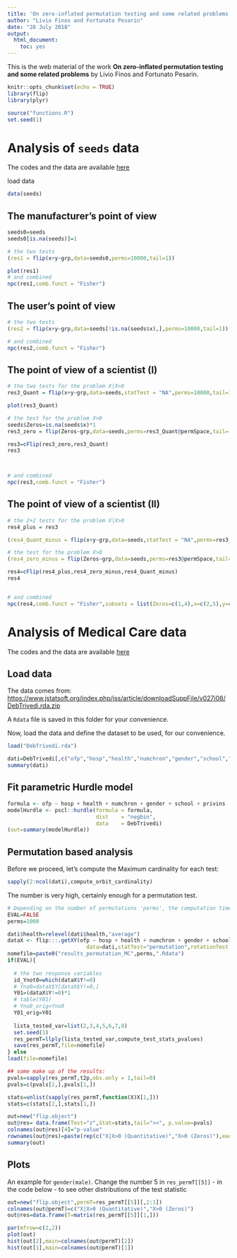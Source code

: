 ```yaml
---
title: 'On zero-inflated permutation testing and some related problems: web material'
author: "Livio Finos and Fortunato Pesarin"
date: "28 July 2018"
output: 
  html_document: 
    toc: yes
---
```


This is the web material of the work **On zero-inflated permutation testing and some
related problems** by Livio Finos and Fortunato Pesarin.

```r
knitr::opts_chunk$set(echo = TRUE)
library(flip)
library(plyr)

source("functions.R")
set.seed(1)
```

# Analysis of `seeds` data
The codes and the data are available [here](https://github.com/livioivil/flip_extra/tree/master/Zero-Inflated_Finos_Pesarin_2018)

load data
```r
data(seeds)
```
## The manufacturer's point of view

```r
seeds0=seeds
seeds0[is.na(seeds)]=1

# the two tests
(res1 = flip(x+y~grp,data=seeds0,perms=10000,tail=1))

plot(res1)
# and combined
npc(res1,comb.funct = "Fisher")

```


## The user's point of view

```r
# the two tests
(res2 = flip(x+y~grp,data=seeds[!is.na(seeds$x),],perms=10000,tail=1))

# and combined
npc(res2,comb.funct = "Fisher")
```

## The point of view of a scientist (I)

```r
# the two tests for the problem X|X>0
res3_Quant = flip(x+y~grp,data=seeds,statTest = "NA",perms=10000,tail=1,flipReturn = list(permSpace=TRUE,permT=TRUE))

plot(res3_Quant)

# the test for the problem X>0
seeds$Zeros=is.na(seeds$x)*1
res3_zero = flip(Zeros~grp,data=seeds,perms=res3_Quant@permSpace,tail=-1)

res3=cFlip(res3_zero,res3_Quant)
res3



# and combined
npc(res3,comb.funct = "Fisher")

```

## The point of view of a scientist (II)

```r
# the 2+2 tests for the problem X|X>0
res4_plus = res3

(res4_Quant_minus = flip(x+y~grp,data=seeds,statTest = "NA",perms=res3_Quant@permSpace,tail=-1))

# the test for the problem X>0
(res4_zero_minus = flip(Zeros~grp,data=seeds,perms=res3@permSpace,tail=+1))

res4=cFlip(res4_plus,res4_zero_minus,res4_Quant_minus)
res4


# and combined
npc(res4,comb.funct = "Fisher",subsets = list(Zeros=c(1,4),x=c(2,5),y=c(3,6),overall=1:6))

```


# Analysis of Medical Care data
The codes and the data are available [here](https://github.com/livioivil/flip_extra/tree/master/Zero-Inflated_Finos_Pesarin_2018)

## Load data
The data comes from:
<https://www.jstatsoft.org/index.php/jss/article/downloadSuppFile/v027i08/DebTrivedi.rda.zip>

A `Rdata` file is saved in this folder for your convenience.

Now, load the data and define the dataset to be used, for our convenience.
```r
load("DebTrivedi.rda")

dati=DebTrivedi[,c("ofp","hosp","health","numchron","gender","school","privins")]
summary(dati)
```

## Fit parametric Hurdle model

```r
formula <- ofp ~ hosp + health + numchron + gender + school + privins
modelHurdle <- pscl::hurdle(formula = formula,
                            dist    = "negbin",
                            data    = DebTrivedi)
(out=summary(modelHurdle))

```

## Permutation based analysis


Before we proceed, let's compute the Maximum cardinality for each test:

```r
sapply(2:ncol(dati),compute_orbit_cardinality)
```

The number is very high, certainly enough for a permutation test.

```r
# Depending on the number of permutations 'perms', the computation time can be very high, set EVAL=TRUE (here below) to run the analysis
EVAL=FALSE
perms=1000

dati$health=relevel(dati$health,"average")
dataX <- flip:::.getXY(ofp ~ hosp + health + numchron + gender + school + privins,
                         data=dati,statTest="permutation",rotationTest = FALSE)
nomefile=paste0("results_permutation_MC",perms,".Rdata")
if(EVAL){
  
  # the two response variables
  id_Ynot0=which(dataX$Y!=0)
  # Yno0=dataX$Y[dataX$Y!=0,]
  Y01=(dataX$Y!=0)*1
  # table(Y01)
  # Yno0_orig=Yno0
  Y01_orig=Y01
  
  lista_tested_var=list(2,3,4,5,6,7,8)
  set.seed(1)
  res_permT=llply(lista_tested_var,compute_test_stats_pvalues)
  save(res_permT,file=nomefile)
} else
load(file=nomefile)

## some make up of the results:
pvals=sapply(res_permT,t2p,obs.only = 1,tail=0)
pvals=c(pvals[2,],pvals[1,])

stats=unlist(sapply(res_permT,function(X)X[1,]))
stats=c(stats[2,],stats[1,])

out=new("flip.object")
out@res= data.frame(Test="z",Stat=stats,tail="><", p.value=pvals)
colnames(out@res)[4]="p-value"
rownames(out@res)=paste(rep(c("X|X>0 (Quantitative)","X>0 (Zeros)"),each=7),colnames(dataX$X)[-1],sep=":")
summary(out)
```




## Plots
An example for `gender(male)`. Change the number 5 in `res_permT[[5]]` - in the code below - to see other distributions of the test statistic

```r
out=new("flip.object",permT=res_permT[[5]][,2:1])
colnames(out@permT)=c("X|X>0 (Quantitative)","X>0 (Zeros)")
out@res=data.frame(T=matrix(res_permT[[5]][1,]))

par(mfrow=c(2,2))
plot(out)
hist(out[2],main=colnames(out@permT)[2])
hist(out[1],main=colnames(out@permT)[1])
```